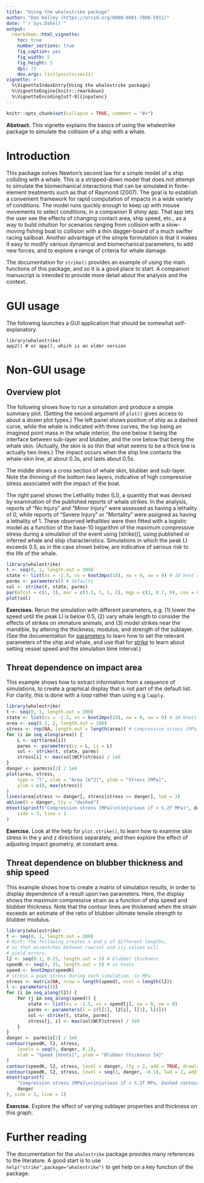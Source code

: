 ```yaml
---
title: "Using the whalestrike package"
author: "Dan Kelley (https://orcid.org/0000-0001-7808-5911)"
date: "`r Sys.Date()`"
output:
  rmarkdown::html_vignette:
    toc: true
    number_sections: true
    fig_caption: yes
    fig_width: 5
    fig_height: 5
    dpi: 72
    dev.args: list(pointsize=11)
vignette: >
  %\VignetteIndexEntry{Using the whalestrike package}
  %\VignetteEngine{knitr::rmarkdown}
  %\VignetteEncoding[utf-8]{inputenc}
---
```


<!-- HOW TO BUILD THE VIGNETTE. -->
<!-- 1. edit this file in vignettes/whalestrike.Rmd -->
<!-- 2. run devtools::build_vignettes() -->
<!-- 3. build the package -->


```r
knitr::opts_chunk$set(collapse = TRUE, comment = "#>")
```

**Abstract.** This vignette explains the basics of using the whalestrike
package to simulate the collision of a ship with a whale.

# Introduction

This package solves Newton's second law for a simple model of a ship colliding
with a whale. This is a stripped-down model that does not attempt to simulate
the biomechanical interactions that can be simulated in finite-element
treatments such as that of Raymond (2007).  The goal is to establish a
convenient framework for rapid computation of impacts in a wide variety of
conditions. The model runs quickly enough to keep up with mouse movements to
select conditions, in a companion R shiny app. That app lets the user see the
effects of changing contact area, ship speed, etc., as a way to build intuition
for scenarios ranging from collision with a slow-moving fishing boat to
collision with a thin dagger-board of a much swifter racing sailboat. Another
advantage of the simple formulation is that it makes it easy to modify various
dynamical and biomechanical parameters, to add new forces, and to explore a
range of criteria for whale damage.

The documentation for `strike()` provides an example of using the main
functions of this package, and so it is a good place to start. A companion
manuscript is intended to provide more detail about the analysis and the
context.

# GUI usage

The following launches a GUI application that should be somewhat self-explanatory.
```
library(whalestrike)
app2() # or app(), which is an older version
```

# Non-GUI usage

## Overview plot

The following shows how to run a simulation and produce a simple summary plot.
(Setting the second argument of `plot()` gives access to about a dozen plot
types.) The left panel shows position of ship as a dashed curve, while the
whale is indicated with three curves, the top being an imagined point mass in
the whale interior, the one below it being the interface between sub-layer and
blubber, and the one below that being the whale skin. (Actually, the skin is so
thin that what seems to be a thick line is actually two lines.) The impact
occurs when the ship line contacts the whale-skin line, at about 0.3s, and
lasts about 0.5s.

The middle shows a cross section of whale skin, blubber and sub-layer. Note the
thinning of the bottom two layers, indicative of high compressive stress
associated with the impact of the boat.

The right panel shows the Lethality Index (LI), a quantity that was devised by
examination of the published reports of whale strikes.  In the analysis,
reports of "No Injury" and "Minor Injury" were assessed as having a lethality
of 0, while reports of "Severe Injury" or "Mortality" were assigned as having a
lethality of 1.  These observed lethalities were then fitted with a logistic
model as a function of the base-10 logarithm of the maximum compressive stress
during a simulation of the event using [strike()], using published or inferred
whale and ship characteristics. Simulations in which the peak LI exceeds 0.5,
as in the case shown below, are indicative of serious risk to the life of the
whale.

```r
library(whalestrike)
t <- seq(0, 1, length.out = 200)
state <- list(xs = -2.5, vs = knot2mps(10), xw = 0, vw = 0) # 10 knot ship
parms <- parameters() # defaults
sol <- strike(t, state, parms)
par(mfcol = c(1, 3), mar = c(3.3, 3, 1, 2), mgp = c(2, 0.7, 0), cex = 0.7)
plot(sol)
```

**Exercises.** Rerun the simulation with different parameters, e.g. (1) lower
the speed until the peak LI is below 0.5, (2) vary whale length to consider the
effects of strikes on immature animals, and (3) model strikes near the
mandible, by altering the thickness, modulus, and strength of the sublayer.
(See the documentation for [parameters](../help/parameters) to learn how to set
the relevant parameters of the ship and whale, and use that for
[strike](../help/strike) to learn about setting vessel speed and the simulation
time interval.)


## Threat dependence on impact area

This example shows how to extract information from a sequence of simulations,
to create a graphical display that is not part of the default list. For
clarity, this is done with a loop rather than using e.g `lapply`.
```r
library(whalestrike)
t <- seq(0, 1, length.out = 200)
state <- list(xs = -1.5, vs = knot2mps(10), xw = 0, vw = 0) # 10 knots
area <- seq(0.2, 2, length.out = 100)
stress <- rep(NA, length.out = length(area)) # compressive stress [MPa]
for (i in seq_along(area)) {
    L <- sqrt(area[i])
    parms <- parameters(Ly = L, Lz = L)
    sol <- strike(t, state, parms)
    stress[i] <- max(sol$WCF$stress) / 1e6
}
danger <- parms$s[2] / 1e6
plot(area, stress,
    type = "l", xlab = "Area [m^2]", ylab = "Stress [MPa]",
    ylim = c(0, max(stress))
)
lines(area[stress >= danger], stress[stress >= danger], lwd = 3)
abline(h = danger, lty = "dashed")
mtext(sprintf("Compression stress [MPa]\n(injurious if > %.2f MPa)", danger),
    side = 3, line = 1
)
```

**Exercise.** Look at the help for `plot.strike()`, to learn how to examine
skin stress in the y and z directions separately, and then explore the effect
of adjusting impact geometry, at constant area.

## Threat dependence on blubber thickness and ship speed

This example shows how to create a matrix of simulation results, in order to
display dependence of a result upon two parameters. Here, the display shows the
maximum compressive strain as a function of ship speed and blubber thickness.
Note that the contour lines are thickened when the strain exceeds an estimate
of the ratio of blubber ultimate tensile strength to blubber modulus.

```r
library(whalestrike)
t <- seq(0, 1, length.out = 200)
# Hint: the following creates x and y of different lengths,
# so that mismatches between row/col and i/j values will
# yield errors.
l2 <- seq(0.1, 0.25, length.out = 5) # blubber thickness
speedK <- seq(4, 15, length.out = 5) # in knots
speed <- knot2mps(speedK)
# stress = peak stress during each simulation, in MPa
stress <- matrix(NA, nrow = length(speed), ncol = length(l2))
l <- parameters()$l
for (i in seq_along(l2)) {
    for (j in seq_along(speed)) {
        state <- list(xs = -1.5, vs = speed[j], xw = 0, vw = 0)
        parms <- parameters(l = c(l[1], l2[i], l[3], l[4]))
        sol <- strike(t, state, parms)
        stress[j, i] <- max(sol$WCF$stress) / 1e6
    }
}
danger <- parms$s[2] / 1e6
contour(speedK, l2, stress,
    levels = seq(0, danger, 0.1),
    xlab = "Speed [knots]", ylab = "Blubber thickness [m]"
)
contour(speedK, l2, stress, level = danger, lty = 2, add = TRUE, drawlabels = FALSE)
contour(speedK, l2, stress, level = seq(3, danger, -0.1), lwd = 2, add = TRUE)
mtext(sprintf(
    "Compression stress [MPa]\n(injurious if > %.2f MPa, dashed contour)",
    danger
), side = 3, line = 1)
```

**Exercise.** Explore the effect of varying sublayer properties and thickness
on this graph.


# Further reading

The documentation for the `whalestrike` package provides many references to the
literature. A good start is to use `help("strike",package="whalestrike")` to
get help on a key function of the package.
